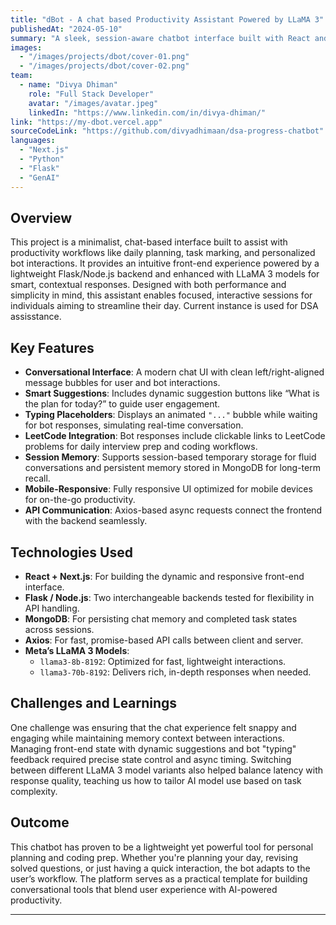```yaml
---
title: "dBot - A chat based Productivity Assistant Powered by LLaMA 3"
publishedAt: "2024-05-10"
summary: "A sleek, session-aware chatbot interface built with React and Flask/Node.js, designed for daily planning, task tracking, and personalized interactions powered by Meta’s LLaMA 3 models."
images:
  - "/images/projects/dbot/cover-01.png"
  - "/images/projects/dbot/cover-02.png"
team:
  - name: "Divya Dhiman"
    role: "Full Stack Developer"
    avatar: "/images/avatar.jpeg"
    linkedIn: "https://www.linkedin.com/in/divya-dhiman/"
link: "https://my-dbot.vercel.app"
sourceCodeLink: "https://github.com/divyadhimaan/dsa-progress-chatbot"
languages: 
  - "Next.js" 
  - "Python"
  - "Flask"
  - "GenAI"
---
```


## Overview

This project is a minimalist, chat-based interface built to assist with productivity workflows like daily planning, task marking, and personalized bot interactions. It provides an intuitive front-end experience powered by a lightweight Flask/Node.js backend and enhanced with LLaMA 3 models for smart, contextual responses. Designed with both performance and simplicity in mind, this assistant enables focused, interactive sessions for individuals aiming to streamline their day. Current instance is used for DSA assisstance.

## Key Features

- **Conversational Interface**: A modern chat UI with clean left/right-aligned message bubbles for user and bot interactions.
- **Smart Suggestions**: Includes dynamic suggestion buttons like “What is the plan for today?” to guide user engagement.
- **Typing Placeholders**: Displays an animated `"..."` bubble while waiting for bot responses, simulating real-time conversation.
- **LeetCode Integration**: Bot responses include clickable links to LeetCode problems for daily interview prep and coding workflows.
- **Session Memory**: Supports session-based temporary storage for fluid conversations and persistent memory stored in MongoDB for long-term recall.
- **Mobile-Responsive**: Fully responsive UI optimized for mobile devices for on-the-go productivity.
- **API Communication**: Axios-based async requests connect the frontend with the backend seamlessly.

## Technologies Used

- **React + Next.js**: For building the dynamic and responsive front-end interface.
- **Flask / Node.js**: Two interchangeable backends tested for flexibility in API handling.
- **MongoDB**: For persisting chat memory and completed task states across sessions.
- **Axios**: For fast, promise-based API calls between client and server.
- **Meta’s LLaMA 3 Models**:  
  - `llama3-8b-8192`: Optimized for fast, lightweight interactions.  
  - `llama3-70b-8192`: Delivers rich, in-depth responses when needed.

## Challenges and Learnings

One challenge was ensuring that the chat experience felt snappy and engaging while maintaining memory context between interactions. Managing front-end state with dynamic suggestions and bot "typing" feedback required precise state control and async timing. Switching between different LLaMA 3 model variants also helped balance latency with response quality, teaching us how to tailor AI model use based on task complexity.


## Outcome

This chatbot has proven to be a lightweight yet powerful tool for personal planning and coding prep. Whether you're planning your day, revising solved questions, or just having a quick interaction, the bot adapts to the user’s workflow. The platform serves as a practical template for building conversational tools that blend user experience with AI-powered productivity.

---

